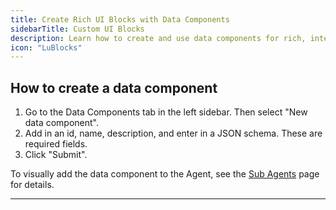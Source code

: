 ```yaml
---
title: Create Rich UI Blocks with Data Components
sidebarTitle: Custom UI Blocks
description: Learn how to create and use data components for rich, interactive Agent messages.
icon: "LuBlocks"
---
```


<Snippet file="multi-agent-framework/what-are-data-components.mdx" />

## How to create a data component

1. Go to the Data Components tab in the left sidebar. Then select "New data component".
2. Add in an id, name, description, and enter in a JSON schema. These are required fields.
3. Click "Submit".

To visually add the data component to the Agent, see the [Sub Agents](/visual-builder/sub-agents#adding-data-components) page for details.

---
